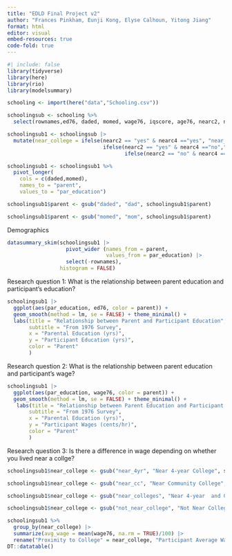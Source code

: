 ```yaml
---
title: "EDLD Final Project v2"
author: "Frances Pinkham, Eunji Kong, Elyse Calhoun, Yitong Jiang"
format: html
editor: visual
embed-resources: true
code-fold: true
---
```


```r
#| include: false
library(tidyverse)
library(here)
library(rio)
library(modelsummary)
```

```r
schooling <- import(here("data","Schooling.csv"))
```

```r
schoolingsub <- schooling %>%
  select(rownames,ed76, daded, momed, wage76, iqscore, age76, nearc2, nearc4)

```

```r
schoolingsub1 <- schoolingsub |> 
  mutate(near_college = ifelse(nearc2 == "yes" & nearc4 =="yes", "near_colleges", 
                               ifelse(nearc2 == "yes" & nearc4 =="no","near_cc", 
                                      ifelse(nearc2 == "no" & nearc4 =="yes","near_4yr", "not_near_college")))) 
```

```r
schoolingsub1 <- schoolingsub1 %>%
  pivot_longer(
    cols = c(daded,momed),
    names_to = "parent",
    values_to = "par_education")

schoolingsub1$parent <- gsub("daded", "dad", schoolingsub1$parent)

schoolingsub1$parent <- gsub("momed", "mom", schoolingsub1$parent)
```

Demographics

```r
datasummary_skim(schoolingsub1 |> 
                   pivot_wider (names_from = parent,
                                values_from = par_education) |> 
                   select(-rownames),
                 histogram = FALSE)
```

Research question 1: What is the relationship between parent education and participant's education?

```r
schoolingsub1 |> 
  ggplot(aes(par_education, ed76, color = parent)) +
  geom_smooth(method = lm, se = FALSE) + theme_minimal() +
  labs(title = "Relationship between Parent and Participant Education",
       subtitle = "From 1976 Survey",
       x = "Parental Education (yrs)",
       y = "Participant Education (yrs)",
       color = "Parent"
       )

```

Research question 2: What is the relationship between parent education and participant's wage?

```r
schoolingsub1 |> 
  ggplot(aes(par_education, wage76, color = parent)) +
  geom_smooth(method = lm, se = FALSE) + theme_minimal() +
   labs(title = "Relationship between Parent Education and Participant Wages",
       subtitle = "From 1976 Survey",
       x = "Parental Education (yrs)",
       y = "Participant Wages (cents/hr)",
       color = "Parent"
       )
```

Research question 3: Is there a difference in wage depending on whether you lived near a collge?

```r
schoolingsub1$near_college <- gsub("near_4yr", "Near 4-year College", schoolingsub1$near_college)

schoolingsub1$near_college <- gsub("near_cc", "Near Community College", schoolingsub1$near_college)

schoolingsub1$near_college <- gsub("near_colleges", "Near 4-year  and Community College", schoolingsub1$near_college)

schoolingsub1$near_college <- gsub("not_near_college", "Not Near College", schoolingsub1$near_college)

schoolingsub1 %>%   
  group_by(near_college) |> 
  summarize(avg_wage = mean(wage76, na.rm = TRUE)/100) |>
  rename("Proximity to College" = near_college, "Participant Average Wage per Hour" = avg_wage) %>%
DT::datatable()
```
